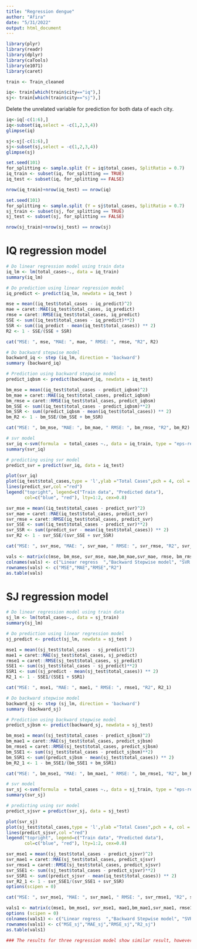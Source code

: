 ---
title: "Regression dengue"
author: "Afira"
date: "5/31/2022"
output: html_document
---


```{r read data}
library(plyr)
library(readr)
library(dplyr)
library(caTools)
library(e1071)
library(caret)

train <- Train_cleaned
```

```{r split according to city}
iq<- train[which(train$city=="iq"),]
sj<- train[which(train$city=="sj"),]
```

Delete the unrelated variable for prediction for both data of each city.
```{r iq}
iq<-iq[-c(1:6),]
iq<-subset(iq,select = -c(1,2,3,4))
glimpse(iq)

```

```{r sj}
sj<-sj[-c(1:6),]
sj<-subset(sj,select = -c(1,2,3,4))
glimpse(sj)

```

```{r iq split data}
set.seed(101)
for_splitting <- sample.split (Y = iq$total_cases, SplitRatio = 0.7)
iq_train <- subset(iq, for_splitting == TRUE)
iq_test <- subset(iq, for_splitting == FALSE)
```

```{r iq sanity check}
nrow(iq_train)+nrow(iq_test) == nrow(iq)
```

```{r sj split data}
set.seed(101)
for_splitting <- sample.split (Y = sj$total_cases, SplitRatio = 0.7)
sj_train <- subset(sj, for_splitting == TRUE)
sj_test <- subset(sj, for_splitting == FALSE)
```

```{r sj sanity check}
nrow(sj_train)+nrow(sj_test) == nrow(sj)
```
# IQ regression model

```{r iq linear model}
# Do linear regression model using train data
iq_lm <- lm(total_cases~., data = iq_train)
summary(iq_lm)

# Do prediction using linear regression model 
iq_predict <- predict(iq_lm, newdata = iq_test )
```

```{r iq lm performance check}

mse = mean((iq_test$total_cases - iq_predict)^2)
mae = caret::MAE(iq_test$total_cases, iq_predict)
rmse = caret::RMSE(iq_test$total_cases, iq_predict)
SSE <- sum((iq_test$total_cases - iq_predict)**2)
SSR <- sum((iq_predict - mean(iq_test$total_cases)) ** 2)
R2 <- 1 - SSE/(SSE + SSR)

cat("MSE: ", mse, "MAE: ", mae, " RMSE: ", rmse, "R2", R2)

```

```{r iq backward stepwise model }
# Do backward stepwise model
backward_iq <- step (iq_lm, direction = 'backward')
summary (backward_iq)

# Prediction using backward stepwise model
predict_iqbsm <- predict(backward_iq, newdata = iq_test)
```

```{r iq bm performance check}

bm_mse = mean((iq_test$total_cases - predict_iqbsm)^2)
bm_mae = caret::MAE(iq_test$total_cases, predict_iqbsm)
bm_rmse = caret::RMSE(iq_test$total_cases, predict_iqbsm)
bm_SSE <- sum((iq_test$total_cases - predict_iqbsm)**2)
bm_SSR <- sum((predict_iqbsm - mean(iq_test$total_cases)) ** 2)
bm_R2 <- 1 - bm_SSE/(bm_SSE + bm_SSR)

cat("MSE: ", bm_mse, "MAE: ", bm_mae, " RMSE: ", bm_rmse, "R2", bm_R2)
```

```{r iq svr }

# svr model
svr_iq <-svm(formula  = total_cases ~., data = iq_train, type = "eps-regression")
summary(svr_iq)

# predicting using svr model
predict_svr = predict(svr_iq, data = iq_test)
```
```{r iq svr plot}
plot(svr_iq)
plot(iq_test$total_cases,type = 'l',ylab ="Total Cases",pch = 4, col = "blue")
lines(predict_svr,col ="red")
legend("topright", legend=c("Train data", "Predicted data"),
       col=c("blue", "red"), lty=1:2, cex=0.8)
```


```{r svr model performance  check}

svr_mse = mean((iq_test$total_cases - predict_svr)^2)
svr_mae = caret::MAE(iq_test$total_cases, predict_svr)
svr_rmse = caret::RMSE(iq_test$total_cases, predict_svr)
svr_SSE <- sum((iq_test$total_cases - predict_svr)**2)
svr_SSR <- sum((predict_svr - mean(iq_test$total_cases)) ** 2)
svr_R2 <- 1 - svr_SSE/(svr_SSE + svr_SSR)

cat("MSE: ", svr_mse, "MAE: ", svr_mae, " RMSE: ", svr_rmse, "R2", svr_R2)

```

```{r iq comparison vals}

vals <- matrix(c(mse, bm_mse, svr_mse, mae,bm_mae,svr_mae, rmse, bm_rmse,svr_rmse, R2, bm_R2, svr_R2),ncol=3,nrow = 4,byrow=TRUE)
colnames(vals) <- c("Linear regress  ","Backward Stepwise model", "SVR model")
rownames(vals) <- c("MSE","MAE","RMSE","R2")
as.table(vals)
```

# SJ regression model

```{r sj linear model}
# Do linear regression model using train data
sj_lm <- lm(total_cases~., data = sj_train)
summary(sj_lm)

# Do prediction using linear regression model 
sj_predict <- predict(sj_lm, newdata = sj_test )
```

```{r sj lm performance  check}

mse1 = mean((sj_test$total_cases - sj_predict)^2)
mae1 = caret::MAE(sj_test$total_cases, sj_predict)
rmse1 = caret::RMSE(sj_test$total_cases, sj_predict)
SSE1 <- sum((sj_test$total_cases - sj_predict)**2)
SSR1 <- sum((sj_predict - mean(sj_test$total_cases)) ** 2)
R2_1 <- 1 - SSE1/(SSE1 + SSR1)

cat("MSE: ", mse1, "MAE: ", mae1, " RMSE: ", rmse1, "R2", R2_1)

```

```{r sj backward stepwise model }
# Do backward stepwise model
backward_sj <- step (sj_lm, direction = 'backward')
summary (backward_sj)

# Prediction using backward stepwise model
predict_sjbsm <- predict(backward_sj, newdata = sj_test)
```

```{r sj bm performance check}

bm_mse1 = mean((sj_test$total_cases - predict_sjbsm)^2)
bm_mae1 = caret::MAE(sj_test$total_cases, predict_sjbsm)
bm_rmse1 = caret::RMSE(sj_test$total_cases, predict_sjbsm)
bm_SSE1 <- sum((sj_test$total_cases - predict_sjbsm)**2)
bm_SSR1 <- sum((predict_sjbsm - mean(sj_test$total_cases)) ** 2)
bm_R2_1 <- 1 - bm_SSE1/(bm_SSE1 + bm_SSR1)

cat("MSE: ", bm_mse1, "MAE: ", bm_mae1, " RMSE: ", bm_rmse1, "R2", bm_R2_1)
```

```{r sj svr }

# svr model
svr_sj <-svm(formula  = total_cases ~., data = sj_train, type = "eps-regression")
summary(svr_sj)

# predicting using svr model
predict_sjsvr = predict(svr_sj, data = sj_test)
```


```{r sj svr plot}
plot(svr_sj)
plot(sj_test$total_cases,type = 'l',ylab ="Total Cases",pch = 4, col = "blue")
lines(predict_sjsvr,col ="red")
legend("topright", legend=c("Train data", "Predicted data"),
       col=c("blue", "red"), lty=1:2, cex=0.8)
```

```{r sj svr model performance check}

svr_mse1 = mean((sj_test$total_cases - predict_sjsvr)^2)
svr_mae1 = caret::MAE(sj_test$total_cases, predict_sjsvr)
svr_rmse1 = caret::RMSE(sj_test$total_cases, predict_sjsvr)
svr_SSE1 <- sum((sj_test$total_cases - predict_sjsvr)**2)
svr_SSR1 <- sum((predict_sjsvr - mean(iq_test$total_cases)) ** 2)
svr_R2_1 <- 1 - svr_SSE1/(svr_SSE1 + svr_SSR)
options(scipen = 0)

cat("MSE: ", svr_mse1, "MAE: ", svr_mae1, " RMSE: ", svr_rmse1, "R2", svr_R2_1)

```

```{r sj comparison vals}

vals1 <- matrix(c(mse1, bm_mse1, svr_mse1, mae1,bm_mae1,svr_mae1, rmse1, bm_rmse1,svr_rmse1, R2_1, bm_R2_1, svr_R2_1),ncol=3,nrow = 4,byrow=TRUE)
options (scipen = 0)
colnames(vals1) <- c("Linear regress  ","Backward Stepwise model", "SVR model")
rownames(vals1) <- c("MSE_sj","MAE_sj","RMSE_sj","R2_sj")
as.table(vals1)
```

```{r Conclusion}

### The results for three regression model show similar result, however, we will compare based on RMSE and R2 value. For RMSE, the lower value, the higher accuracy, meanwhile, for R2, higher value is desirable as it shows the variability in dependent variable. Thus, between these three regression models, we choose Linear Model for our study.

```